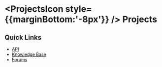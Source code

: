 

 
# <ProjectsIcon style={{marginBottom:'-8px'}} /> Projects

<DocumentCards folder="projects" />

## Quick Links

- [API](https://www.zoho.com/projects/help/rest-api/projects-api.html)
- [Knowledge Base](https://help.zoho.com/portal/en/kb/projects)
- [Forums](https://help.zoho.com/portal/en/community/zoho-projects)
